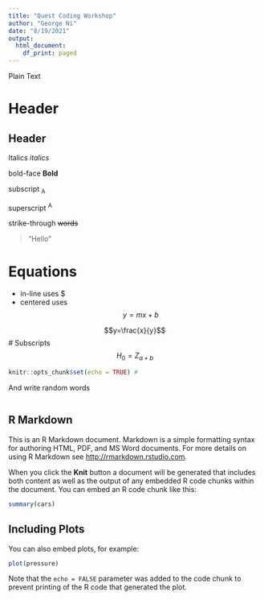 ```yaml
---
title: "Quest Coding Workshop"
author: "George Ni"
date: "8/19/2021"
output:
  html_document:
    df_print: paged
---
```

Plain Text

# Header 
## Header

Italics *italics* 

bold-face **Bold**

subscript ~A~

superscript ^A^

strike-through ~~words~~

> "Hello" 

# Equations 
* in-line uses $ 
* centered uses $$y=mx+b$$

$$y=\frac{x}{y}$$
# Subscripts 
$$H_0=Z_{a+b}$$


```r

knitr::opts_chunk$set(echo = TRUE) #
```
And write random words 

```r

```

## R Markdown

This is an R Markdown document. Markdown is a simple formatting syntax for authoring HTML, PDF, and MS Word documents. For more details on using R Markdown see <http://rmarkdown.rstudio.com>.

When you click the **Knit** button a document will be generated that includes both content as well as the output of any embedded R code chunks within the document. You can embed an R code chunk like this:

```r
summary(cars)
```

## Including Plots

You can also embed plots, for example:

```r
plot(pressure)
```

Note that the `echo = FALSE` parameter was added to the code chunk to prevent printing of the R code that generated the plot.

